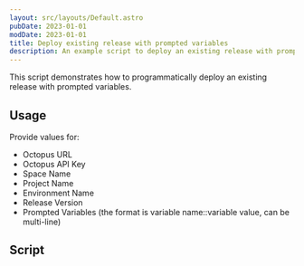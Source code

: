 ```yaml
---
layout: src/layouts/Default.astro
pubDate: 2023-01-01
modDate: 2023-01-01
title: Deploy existing release with prompted variables
description: An example script to deploy an existing release with prompted variables.
---
```


This script demonstrates how to programmatically deploy an existing release with prompted variables.

## Usage

Provide values for:

- Octopus URL
- Octopus API Key
- Space Name
- Project Name
- Environment Name
- Release Version
- Prompted Variables (the format is variable name::variable value, can be multi-line)

## Script

<DeployReleaseWithPromptedVariablesScripts />
